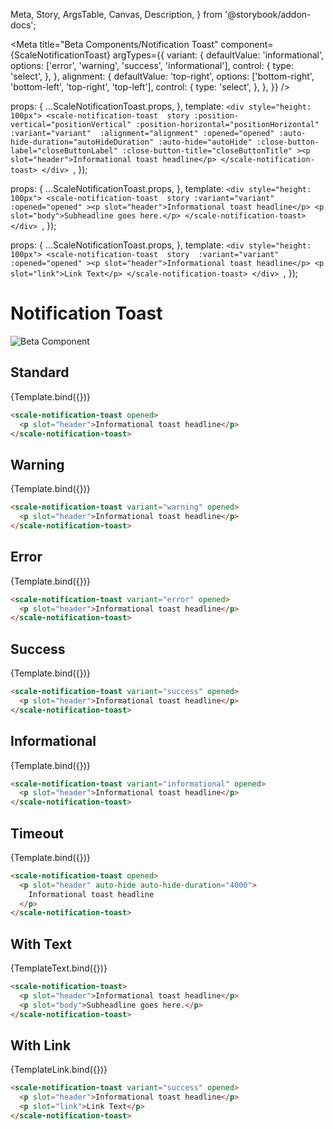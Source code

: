   Meta,
  Story,
  ArgsTable,
  Canvas,
  Description,
} from '@storybook/addon-docs';

<Meta
  title="Beta Components/Notification Toast"
  component={ScaleNotificationToast}
  argTypes={{
    variant: {
      defaultValue: 'informational',
      options: ['error', 'warning', 'success', 'informational'],
      control: {
        type: 'select',
      },
    },
    alignment: {
      defaultValue: 'top-right',
      options: ['bottom-right', 'bottom-left', 'top-right', 'top-left'],
      control: {
        type: 'select',
      },
    },
  }}
/>

  props: {
    ...ScaleNotificationToast.props,
  },
  template: `<div style="height: 100px">
    <scale-notification-toast 
      story
      :position-vertical="positionVertical"
      :position-horizontal="positionHorizontal"
      :variant="variant" 
      :alignment="alignment"
      :opened="opened"
      :auto-hide-duration="autoHideDuration"
      :auto-hide="autoHide"
      :close-button-label="closeButtonLabel"
      :close-button-title="closeButtonTitle"
      ><p slot="header">Informational toast headline</p>
    </scale-notification-toast>
    </div>
  `,
});

  props: {
    ...ScaleNotificationToast.props,
  },
  template: `<div style="height: 100px">
    <scale-notification-toast 
      story
      :variant="variant"
      :opened="opened"
      ><p slot="header">Informational toast headline</p>
      <p slot="body">Subheadline goes here.</p>
    </scale-notification-toast>
    </div>
  `,
});

  props: {
    ...ScaleNotificationToast.props,
  },
  template: `<div style="height: 100px">
    <scale-notification-toast 
      story 
      :variant="variant"
      :opened="opened"
      ><p slot="header">Informational toast headline</p>
      <p slot="link">Link Text</p>
    </scale-notification-toast>
    </div>
  `,
});

<div
  style={{
    display: 'inline-flex',
    alignItems: 'center',
    justifyContent: 'space-between',
    width: '100%',
  }}
>
  <h1>Notification Toast</h1>
  <img src="assets/beta.png" alt="Beta Component" />
</div>

## Standard

<Canvas withSource="none">
  <Story
    name="Standard"
    args={{
      opened: true,
    }}
  >
    {Template.bind({})}
  </Story>
</Canvas>

<ArgsTable story="Standard" />

```html
<scale-notification-toast opened>
  <p slot="header">Informational toast headline</p>
</scale-notification-toast>
```

## Warning

<Canvas withSource="none">
  <Story
    name="Warning"
    args={{
      opened: true,
      variant: 'warning',
    }}
  >
    {Template.bind({})}
  </Story>
</Canvas>

```html
<scale-notification-toast variant="warning" opened>
  <p slot="header">Informational toast headline</p>
</scale-notification-toast>
```

## Error

<Canvas withSource="none">
  <Story
    name="Error"
    args={{
      opened: true,
      variant: 'error',
    }}
  >
    {Template.bind({})}
  </Story>
</Canvas>

```html
<scale-notification-toast variant="error" opened>
  <p slot="header">Informational toast headline</p>
</scale-notification-toast>
```

## Success

<Canvas withSource="none">
  <Story
    name="Success"
    args={{
      opened: true,
      variant: 'success',
    }}
  >
    {Template.bind({})}
  </Story>
</Canvas>

```html
<scale-notification-toast variant="success" opened>
  <p slot="header">Informational toast headline</p>
</scale-notification-toast>
```

## Informational

<Canvas withSource="none">
  <Story
    name="Informational"
    args={{
      opened: true,
      variant: 'informational',
    }}
  >
    {Template.bind({})}
  </Story>
</Canvas>

```html
<scale-notification-toast variant="informational" opened>
  <p slot="header">Informational toast headline</p>
</scale-notification-toast>
```

## Timeout

<Canvas withSource="none">
  <Story
    name="Timeout"
    args={{
      opened: true,
      autoHide: true,
      autHideDuration: '4000',
    }}
  >
    {Template.bind({})}
  </Story>
</Canvas>

```html
<scale-notification-toast opened>
  <p slot="header" auto-hide auto-hide-duration="4000">
    Informational toast headline
  </p>
</scale-notification-toast>
```

## With Text

<Canvas withSource="none">
  <Story
    name="With Text"
    args={{
      opened: true,
    }}
  >
    {TemplateText.bind({})}
  </Story>
</Canvas>

```html
<scale-notification-toast>
  <p slot="header">Informational toast headline</p>
  <p slot="body">Subheadline goes here.</p>
</scale-notification-toast>
```

## With Link

<Canvas withSource="none">
  <Story
    name="With Link"
    args={{
      opened: true,
    }}
  >
    {TemplateLink.bind({})}
  </Story>
</Canvas>

```html
<scale-notification-toast variant="success" opened>
  <p slot="header">Informational toast headline</p>
  <p slot="link">Link Text</p>
</scale-notification-toast>
```
